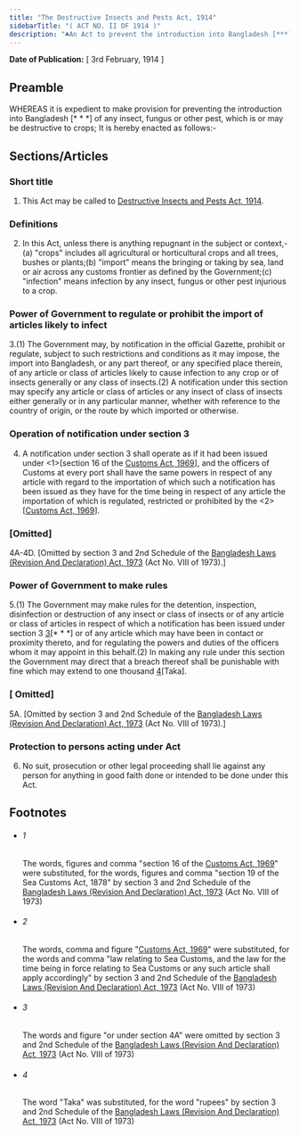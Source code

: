 ```yaml
---
title: "The Destructive Insects and Pests Act, 1914"
sidebarTitle: "( ACT NO. II OF 1914 )"
description: "♣An Act to prevent the introduction into Bangladesh [***] of any insect, fungus or other pest, which is or may be destructive to crops."
---
```


**Date of Publication:** [ 3rd February, 1914 ]

## Preamble

WHEREAS it is expedient to make provision for preventing the introduction into Bangladesh [\* \* \*] of any insect, fungus or other pest, which is or may be destructive to crops; It is hereby enacted as follows:-

## Sections/Articles

### Short title

1. This Act may be called to [Destructive Insects and Pests Act, 1914](/act-102.html "Destructive Insects and Pests Act, 1914").

### Definitions

2. In this Act, unless there is anything repugnant in the subject or context,-(a) "crops" includes all agricultural or horticultural crops and all trees, bushes or plants;(b) "import" means the bringing or taking by sea, land or air across any customs frontier as defined by the Government;(c) "infection" means infection by any insect, fungus or other pest injurious to a crop.

### Power of Government to regulate or prohibit the import of articles likely to infect

3.(1) The Government may, by notification in the official Gazette, prohibit or regulate, subject to such restrictions and conditions as it may impose, the import into Bangladesh, or any part thereof, or any specified place therein, of any article or class of articles likely to cause infection to any crop or of insects generally or any class of insects.(2) A notification under this section may specify any article or class of articles or any insect of class of insects either generally or in any particular manner, whether with reference to the country of origin, or the route by which imported or otherwise.

### Operation of notification under section 3

4. A notification under section 3 shall operate as if it had been issued under <1>[section 16 of the [Customs Act, 1969](/act-354.html "Customs Act, 1969")], and the officers of Customs at every port shall have the same powers in respect of any article with regard to the importation of which such a notification has been issued as they have for the time being in respect of any article the importation of which is regulated, restricted or prohibited by the <2>[[Customs Act, 1969](/act-354.html "Customs Act, 1969")].

### [Omitted]

4A-4D. [Omitted by section 3 and 2nd Schedule of the [Bangladesh Laws (Revision And Declaration) Act, 1973](/act-430.html "Bangladesh Laws (Revision And Declaration) Act, 1973") (Act No. VIII of 1973).]

### Power of Government to make rules

5.(1) The Government may make rules for the detention, inspection, disinfection or destruction of any insect or class of insects or of any article or class of articles in respect of which a notification has been issued under section 3 [3](1)[\* \* \*] or of any article which may have been in contact or proximity thereto, and for regulating the powers and duties of the officers whom it may appoint in this behalf.(2) In making any rule under this section the Government may direct that a breach thereof shall be punishable with fine which may extend to one thousand [4](2)[Taka].

### [ Omitted]

5A. [Omitted by section 3 and 2nd Schedule of the [Bangladesh Laws (Revision And Declaration) Act, 1973](/act-430.html "Bangladesh Laws (Revision And Declaration) Act, 1973") (Act No. VIII of 1973).]

### Protection to persons acting under Act

6. No suit, prosecution or other legal proceeding shall lie against any person for anything in good faith done or intended to be done under this Act.

## Footnotes

- ###### 1

  The words, figures and comma "section 16 of the [Customs Act, 1969](/act-354.html "Customs Act, 1969")" were substituted, for the words, figures and comma "section 19 of the Sea Customs Act, 1878" by section 3 and 2nd Schedule of the [Bangladesh Laws (Revision And Declaration) Act, 1973](/act-430.html "Bangladesh Laws (Revision And Declaration) Act, 1973") (Act No. VIII of 1973)

- ###### 2

  The words, comma and figure "[Customs Act, 1969](/act-354.html "Customs Act, 1969")" were substituted, for the words and comma "law relating to Sea Customs, and the law for the time being in force relating to Sea Customs or any such article shall apply accordingly" by section 3 and 2nd Schedule of the [Bangladesh Laws (Revision And Declaration) Act, 1973](/act-430.html "Bangladesh Laws (Revision And Declaration) Act, 1973") (Act No. VIII of 1973)

- ###### 3

  The words and figure "or under section 4A" were omitted by section 3 and 2nd Schedule of the [Bangladesh Laws (Revision And Declaration) Act, 1973](/act-430.html "Bangladesh Laws (Revision And Declaration) Act, 1973") (Act No. VIII of 1973)

- ###### 4

  The word "Taka" was substituted, for the word "rupees" by section 3 and 2nd Schedule of the [Bangladesh Laws (Revision And Declaration) Act, 1973](/act-430.html "Bangladesh Laws (Revision And Declaration) Act, 1973") (Act No. VIII of 1973)
